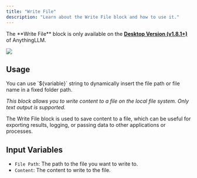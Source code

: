 ```yaml
---
title: "Write File"
description: "Learn about the Write File block and how to use it."
---
```



<Callout type="warning" emoji="⚠️">
  The **Write File** block is only available on the <a href="/installation-desktop/overview" target="_blank"><b>Desktop Version (v1.8.1+)</b></a> of AnythingLLM.<br />
</Callout>

<Image
  src="/images/agent-flows/write-file.png"
  height={1080}
  width={1920}
  quality={100}
/>

## Usage

<Callout type="info" emoji="💡">
 You can use `${variable}` string to dynamically insert the file path or file name in a fixed folder path.
</Callout>

_This block allows you to write content to a file on the local file system. Only text output is supported._

The Write File block is used to save content to a file, which can be useful for exporting results, logging, or passing data to other applications or processes.

## Input Variables

- `File Path`: The path to the file you want to write to.
- `Content`: The content to write to the file.